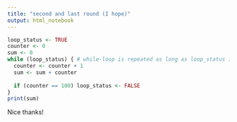 ```yaml
---
title: "second and last round (I hope)"
output: html_notebook
---
```


```r
loop_status <- TRUE
counter <- 0
sum <- 0
while (loop_status) { # while-loop is repeated as long as loop_status is true
  counter <- counter + 1
  sum <- sum + counter
  
  if (counter == 100) loop_status <- FALSE
}
print(sum)
```

Nice thanks!
